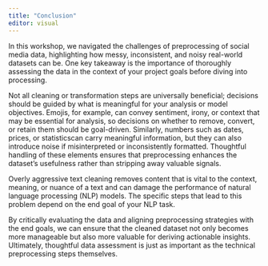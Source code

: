 ```yaml
---
title: "Conclusion"
editor: visual
---
```


In this workshop, we navigated the challenges of preprocessing of social media data, highlighting how messy, inconsistent, and noisy real-world datasets can be. One key takeaway is the importance of thoroughly assessing the data in the context of your project goals before diving into processing.

Not all cleaning or transformation steps are universally beneficial; decisions should be guided by what is meaningful for your analysis or model objectives. Emojis, for example, can convey sentiment, irony, or context that may be essential for analysis, so decisions on whether to remove, convert, or retain them should be goal-driven. Similarly, numbers such as dates, prices, or statisticscan carry meaningful information, but they can also introduce noise if misinterpreted or inconsistently formatted. Thoughtful handling of these elements ensures that preprocessing enhances the dataset’s usefulness rather than stripping away valuable signals.

Overly aggressive text cleaning removes content that is vital to the context, meaning, or nuance of a text and can damage the performance of natural language processing (NLP) models. The specific steps that lead to this problem depend on the end goal of your NLP task. 

By critically evaluating the data and aligning preprocessing strategies with the end goals, we can ensure that the cleaned dataset not only becomes more manageable but also more valuable for deriving actionable insights. Ultimately, thoughtful data assessment is just as important as the technical preprocessing steps themselves.
